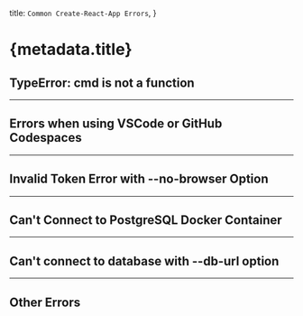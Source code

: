 
  title: `Common Create-React-App Errors`,
}

# {metadata.title}

## TypeError: cmd is not a function

<TypeError />

---

## Errors when using VSCode or GitHub Codespaces

<ForwardingError />

---

## Invalid Token Error with --no-browser Option

<InvalidTokenError />

---

## Can't Connect to PostgreSQL Docker Container

<DockerSection />

---

## Can't connect to database with --db-url option

<DbUrlError />

---

## Other Errors

<OtherErrors />